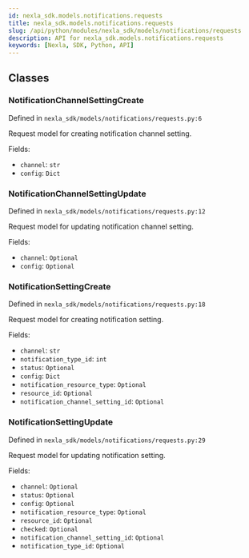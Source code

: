 ```yaml
---
id: nexla_sdk.models.notifications.requests
title: nexla_sdk.models.notifications.requests
slug: /api/python/modules/nexla_sdk/models/notifications/requests
description: API for nexla_sdk.models.notifications.requests
keywords: [Nexla, SDK, Python, API]
---
```


## Classes

### NotificationChannelSettingCreate

Defined in `nexla_sdk/models/notifications/requests.py:6`

Request model for creating notification channel setting.

Fields:

- `channel`: `str`
- `config`: `Dict`

### NotificationChannelSettingUpdate

Defined in `nexla_sdk/models/notifications/requests.py:12`

Request model for updating notification channel setting.

Fields:

- `channel`: `Optional`
- `config`: `Optional`

### NotificationSettingCreate

Defined in `nexla_sdk/models/notifications/requests.py:18`

Request model for creating notification setting.

Fields:

- `channel`: `str`
- `notification_type_id`: `int`
- `status`: `Optional`
- `config`: `Dict`
- `notification_resource_type`: `Optional`
- `resource_id`: `Optional`
- `notification_channel_setting_id`: `Optional`

### NotificationSettingUpdate

Defined in `nexla_sdk/models/notifications/requests.py:29`

Request model for updating notification setting.

Fields:

- `channel`: `Optional`
- `status`: `Optional`
- `config`: `Optional`
- `notification_resource_type`: `Optional`
- `resource_id`: `Optional`
- `checked`: `Optional`
- `notification_channel_setting_id`: `Optional`
- `notification_type_id`: `Optional`

